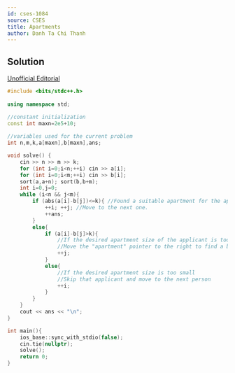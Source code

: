 ---
id: cses-1084
source: CSES
title: Apartments
author: Danh Ta Chi Thanh
---


## Solution

[Unofficial Editorial](https://codeforces.com/blog/entry/83295)


```cpp
#include <bits/stdc++.h>
 
using namespace std;

//constant initialization
const int maxn=2e5+10;
 
//variables used for the current problem
int n,m,k,a[maxn],b[maxn],ans;

void solve() {
	cin >> n >> m >> k;
	for (int i=0;i<n;++i) cin >> a[i];
	for (int i=0;i<m;++i) cin >> b[i];
	sort(a,a+n); sort(b,b+m);
	int i=0,j=0;
	while (i<n && j<m){
		if (abs(a[i]-b[j])<=k){ //Found a suitable apartment for the applicant
			++i; ++j; //Move to the next one.
			++ans;
		}
		else{
			if (a[i]-b[j]>k){ 
				//If the desired apartment size of the applicant is too big
				//Move the "apartment" pointer to the right to find a bigger one
				++j; 
			}
			else{
				//If the desired apartment size is too small
				//Skip that applicant and move to the next person
				++i;
			}
		}
	}
	cout << ans << "\n";
}

int main(){
	ios_base::sync_with_stdio(false);
	cin.tie(nullptr);
	solve();
	return 0;
}
``` 